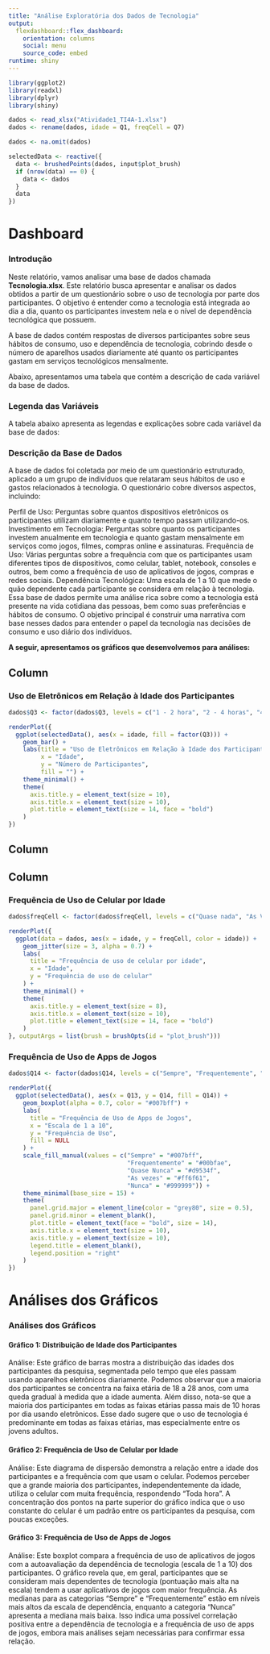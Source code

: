 ```yaml
---
title: "Análise Exploratória dos Dados de Tecnologia"
output: 
  flexdashboard::flex_dashboard:
    orientation: columns
    social: menu
    source_code: embed
runtime: shiny
---
```


```r
library(ggplot2)
library(readxl)
library(dplyr)
library(shiny)

dados <- read_xlsx("Atividade1_TI4A-1.xlsx")
dados <- rename(dados, idade = Q1, freqCell = Q7)

dados <- na.omit(dados)
```

```r
selectedData <- reactive({
  data <- brushedPoints(dados, input$plot_brush)
  if (nrow(data) == 0) {
    data <- dados  
  }
  data
})
```

Dashboard
=======================================================================

<h3><strong>Introdução</strong></h3>

Neste relatório, vamos analisar uma base de dados chamada <strong>Tecnologia.xlsx</strong>. Este relatório busca apresentar e analisar os dados obtidos a partir de um questionário sobre o uso de tecnologia por parte dos participantes. O objetivo é entender como a tecnologia está integrada ao dia a dia, quanto os participantes investem nela e o nível de dependência tecnológica que possuem. 

A base de dados contém respostas de diversos participantes sobre seus hábitos de consumo, uso e dependência de tecnologia, cobrindo desde o número de aparelhos usados diariamente até quanto os participantes gastam em serviços tecnológicos mensalmente.

Abaixo, apresentamos uma tabela que contém a descrição de cada variável da base de dados.

<h3><strong>Legenda das Variáveis</strong></h3>

A tabela abaixo apresenta as legendas e explicações sobre cada variável da base de dados:


<h3><strong>Descrição da Base de Dados</strong></h3>

A base de dados foi coletada por meio de um questionário estruturado, aplicado a um grupo de indivíduos que relataram seus hábitos de uso e gastos relacionados à tecnologia. O questionário cobre diversos aspectos, incluindo:

Perfil de Uso: Perguntas sobre quantos dispositivos eletrônicos os participantes utilizam diariamente e quanto tempo passam utilizando-os.
Investimento em Tecnologia: Perguntas sobre quanto os participantes investem anualmente em tecnologia e quanto gastam mensalmente em serviços como jogos, filmes, compras online e assinaturas.
Frequência de Uso: Várias perguntas sobre a frequência com que os participantes usam diferentes tipos de dispositivos, como celular, tablet, notebook, consoles e outros, bem como a frequência de uso de aplicativos de jogos, compras e redes sociais.
Dependência Tecnológica: Uma escala de 1 a 10 que mede o quão dependente cada participante se considera em relação à tecnologia.
Essa base de dados permite uma análise rica sobre como a tecnologia está presente na vida cotidiana das pessoas, bem como suas preferências e hábitos de consumo. O objetivo principal é construir uma narrativa com base nesses dados para entender o papel da tecnologia nas decisões de consumo e uso diário dos indivíduos.

<strong>A seguir, apresentamos os gráficos que desenvolvemos para análises: </strong>

Column {data-height=800, data-width=300}
-----------------------------------------------------------------------

<h3><strong>Uso de Eletrônicos em Relação à Idade dos Participantes</strong></h3>

```r
dados$Q3 <- factor(dados$Q3, levels = c("1 - 2 hora", "2 - 4 horas", "4 - 6 horas", "6 - 8 horas", "8 - 10 horas", "10 horas +"))

renderPlot({
  ggplot(selectedData(), aes(x = idade, fill = factor(Q3))) + 
    geom_bar() + 
    labs(title = "Uso de Eletrônicos em Relação à Idade dos Participantes", 
         x = "Idade", 
         y = "Número de Participantes",
         fill = "") +
    theme_minimal() +
    theme(
      axis.title.y = element_text(size = 10),
      axis.title.x = element_text(size = 10),
      plot.title = element_text(size = 14, face = "bold")
    )
})
```

Column {data-height=800, data-width=5}
-----------------------------------------------------------------------

Column {data-height=800, data-width=300}
-----------------------------------------------------------------------
<h3><strong>Frequência de Uso de Celular por Idade</strong></h3>

```r
dados$freqCell <- factor(dados$freqCell, levels = c("Quase nada", "As Vezes", "Com uma certa frequência", "Toda hora"))

renderPlot({
  ggplot(data = dados, aes(x = idade, y = freqCell, color = idade)) + 
    geom_jitter(size = 3, alpha = 0.7) + 
    labs(
      title = "Frequência de uso de celular por idade",
      x = "Idade",
      y = "Frequência de uso de celular"
    ) +
    theme_minimal() +
    theme(
      axis.title.y = element_text(size = 8),
      axis.title.x = element_text(size = 10),
      plot.title = element_text(size = 14, face = "bold")
    )
}, outputArgs = list(brush = brushOpts(id = "plot_brush")))
```

<h3><strong>Frequência de Uso de Apps de Jogos</strong></h3>

```r
dados$Q14 <- factor(dados$Q14, levels = c("Sempre", "Frequentemente", "As vezes", "Quase Nunca", "Nunca"))

renderPlot({
  ggplot(selectedData(), aes(x = Q13, y = Q14, fill = Q14)) +
    geom_boxplot(alpha = 0.7, color = "#007bff") +
    labs(
      title = "Frequência de Uso de Apps de Jogos", 
      x = "Escala de 1 a 10",
      y = "Frequência de Uso",
      fill = NULL 
    ) +
    scale_fill_manual(values = c("Sempre" = "#007bff", 
                                 "Frequentemente" = "#00bfae", 
                                 "Quase Nunca" = "#d9534f", 
                                 "As vezes" = "#ff6f61", 
                                 "Nunca" = "#999999")) +
    theme_minimal(base_size = 15) + 
    theme(
      panel.grid.major = element_line(color = "grey80", size = 0.5),  
      panel.grid.minor = element_blank(),  
      plot.title = element_text(face = "bold", size = 14),        
      axis.title.x = element_text(size = 10),
      axis.title.y = element_text(size = 10),
      legend.title = element_blank(),
      legend.position = "right"
    )
})
```


Análises dos Gráficos
=======================================================================

<h3><strong>Análises dos Gráficos</strong></h3>

<h4><strong>Gráfico 1: Distribuição de Idade dos Participantes</strong></h4>

Análise: Este gráfico de barras mostra a distribuição das idades dos participantes da pesquisa, segmentada pelo tempo que eles passam usando aparelhos eletrônicos diariamente. Podemos observar que a maioria dos participantes se concentra na faixa etária de 18 a 28 anos, com uma queda gradual à medida que a idade aumenta. Além disso, nota-se que a maioria dos participantes em todas as faixas etárias passa mais de 10 horas por dia usando eletrônicos. Esse dado sugere que o uso de tecnologia é predominante em todas as faixas etárias, mas especialmente entre os jovens adultos.

<h4><strong>Gráfico 2: Frequência de Uso de Celular por Idade</strong></h4>

Análise: Este diagrama de dispersão demonstra a relação entre a idade dos participantes e a frequência com que usam o celular. Podemos perceber que a grande maioria dos participantes, independentemente da idade, utiliza o celular com muita frequência, respondendo "Toda hora". A concentração dos pontos na parte superior do gráfico indica que o uso constante do celular é um padrão entre os participantes da pesquisa, com poucas exceções.

<h4><strong>Gráfico 3: Frequência de Uso de Apps de Jogos</strong></h4>

Análise: Este boxplot compara a frequência de uso de aplicativos de jogos com a autoavaliação da dependência de tecnologia (escala de 1 a 10) dos participantes. O gráfico revela que, em geral, participantes que se consideram mais dependentes de tecnologia (pontuação mais alta na escala) tendem a usar aplicativos de jogos com maior frequência. As medianas para as categorias "Sempre" e "Frequentemente" estão em níveis mais altos da escala de dependência, enquanto a categoria "Nunca" apresenta a mediana mais baixa. Isso indica uma possível correlação positiva entre a dependência de tecnologia e a frequência de uso de apps de jogos, embora mais análises sejam necessárias para confirmar essa relação.


